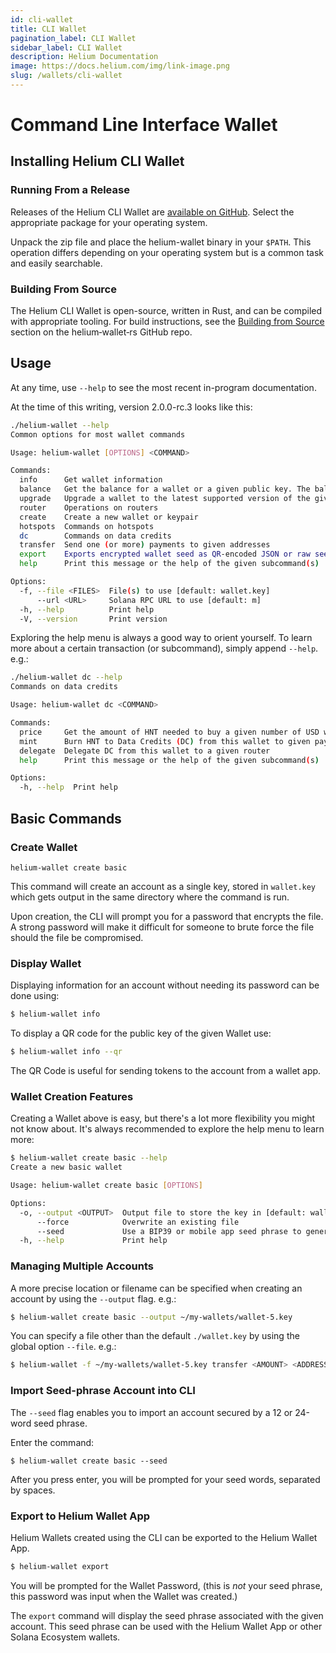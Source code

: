 ```yaml
---
id: cli-wallet
title: CLI Wallet
pagination_label: CLI Wallet
sidebar_label: CLI Wallet
description: Helium Documentation
image: https://docs.helium.com/img/link-image.png
slug: /wallets/cli-wallet
---
```



# Command Line Interface Wallet

## Installing Helium CLI Wallet

### Running From a Release

Releases of the Helium CLI Wallet are
[available on GitHub](https://github.com/helium/helium-wallet-rs/releases). Select the appropriate
package for your operating system.

Unpack the zip file and place the helium-wallet binary in your `$PATH`. This operation differs
depending on your operating system but is a common task and easily searchable.

### Building From Source

The Helium CLI Wallet is open-source, written in Rust, and can be compiled with appropriate tooling.
For build instructions, see the
[Building from Source](https://github.com/helium/helium-wallet-rs#building-from-source) section on
the helium‑wallet‑rs GitHub repo.

## Usage

At any time, use `--help` to see the most recent in-program documentation.

At the time of this writing, version 2.0.0-rc.3 looks like this:

```sh
./helium-wallet --help
Common options for most wallet commands

Usage: helium-wallet [OPTIONS] <COMMAND>

Commands:
  info      Get wallet information
  balance   Get the balance for a wallet or a given public key. The balance is given for each of the Helium related holdings of a given Solana address
  upgrade   Upgrade a wallet to the latest supported version of the given format. The same password is used to decrypt the old and encrypt the new wallet
  router    Operations on routers
  create    Create a new wallet or keypair
  hotspots  Commands on hotspots
  dc        Commands on data credits
  transfer  Send one (or more) payments to given addresses
  export    Exports encrypted wallet seed as QR-encoded JSON or raw seed via stdout
  help      Print this message or the help of the given subcommand(s)

Options:
  -f, --file <FILES>  File(s) to use [default: wallet.key]
      --url <URL>     Solana RPC URL to use [default: m]
  -h, --help          Print help
  -V, --version       Print version
```

Exploring the help menu is always a good way to orient yourself. To learn more about a certain
transaction (or subcommand), simply append `--help`. e.g.:

```sh
./helium-wallet dc --help
Commands on data credits

Usage: helium-wallet dc <COMMAND>

Commands:
  price     Get the amount of HNT needed to buy a given number of USD worth of Data Credits
  mint      Burn HNT to Data Credits (DC) from this wallet to given payees wallet
  delegate  Delegate DC from this wallet to a given router
  help      Print this message or the help of the given subcommand(s)

Options:
  -h, --help  Print help
```

## Basic Commands

### Create Wallet

`helium-wallet create basic`

This command will create an account as a single key, stored in `wallet.key` which gets output in the
same directory where the command is run.

Upon creation, the CLI will prompt you for a password that encrypts the file. A strong password will
make it difficult for someone to brute force the file should the file be compromised.

### Display Wallet

Displaying information for an account without needing its password can be done using:

```bash
$ helium-wallet info
```

To display a QR code for the public key of the given Wallet use:

```bash
$ helium-wallet info --qr
```

The QR Code is useful for sending tokens to the account from a wallet app.

### Wallet Creation Features

Creating a Wallet above is easy, but there's a lot more flexibility you might not know about. It's
always recommended to explore the help menu to learn more:

```bash
$ helium-wallet create basic --help
Create a new basic wallet

Usage: helium-wallet create basic [OPTIONS]

Options:
  -o, --output <OUTPUT>  Output file to store the key in [default: wallet.key]
      --force            Overwrite an existing file
      --seed             Use a BIP39 or mobile app seed phrase to generate the wallet keys
  -h, --help             Print help
```

### Managing Multiple Accounts

A more precise location or filename can be specified when creating an account by using the
`--output` flag. e.g.:

```bash
$ helium-wallet create basic --output ~/my-wallets/wallet-5.key
```

You can specify a file other than the default `./wallet.key` by using the global option `--file`.
e.g.:

```bash
$ helium-wallet -f ~/my-wallets/wallet-5.key transfer <AMOUNT> <ADDRESS> <TOKEN>
```

### Import Seed-phrase Account into CLI

The `--seed` flag enables you to import an account secured by a 12 or 24-word seed phrase.

Enter the command:

```
$ helium-wallet create basic --seed
```

After you press enter, you will be prompted for your seed words, separated by spaces.

### Export to Helium Wallet App

Helium Wallets created using the CLI can be exported to the Helium Wallet App.

```bash
$ helium-wallet export
```

You will be prompted for the Wallet Password, (this is _not_ your seed phrase, this password was
input when the Wallet was created.)

The `export` command will display the seed phrase associated with the given account. This seed
phrase can be used with the Helium Wallet App or other Solana Ecosystem wallets.
